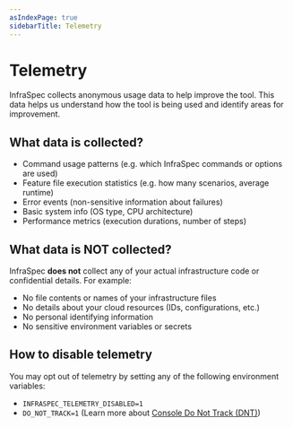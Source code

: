 ```yaml
---
asIndexPage: true
sidebarTitle: Telemetry
---
```


# Telemetry

InfraSpec collects anonymous usage data to help improve the tool. This data helps us understand how the tool is being
used and identify areas for improvement.

## What data is collected?

- Command usage patterns (e.g. which InfraSpec commands or options are used)
- Feature file execution statistics (e.g. how many scenarios, average runtime)
- Error events (non-sensitive information about failures)
- Basic system info (OS type, CPU architecture)
- Performance metrics (execution durations, number of steps)

## What data is NOT collected?

InfraSpec **does not** collect any of your actual infrastructure code or confidential details. For example:

- No file contents or names of your infrastructure files
- No details about your cloud resources (IDs, configurations, etc.)
- No personal identifying information
- No sensitive environment variables or secrets

## How to disable telemetry

You may opt out of telemetry by setting any of the following environment variables:

- `INFRASPEC_TELEMETRY_DISABLED=1`
- `DO_NOT_TRACK=1` (Learn more about [Console Do Not Track (DNT)](https://consoledonottrack.com/))
